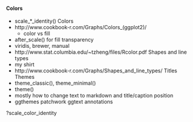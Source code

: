 #### Colors

- scale_*_identity()
Colors
- http://www.cookbook-r.com/Graphs/Colors_(ggplot2)/
  - color vs fill
- after_scale() for fill transparency
- viridis, brewer, manual
- http://www.stat.columbia.edu/~tzheng/files/Rcolor.pdf
Shapes and line types
- my shirt
- http://www.cookbook-r.com/Graphs/Shapes_and_line_types/
  Titles
Themes
- theme_classic(), theme_minimal()
- theme()
- mostly how to change text to markdown and title/caption position
- ggthemes
patchwork
ggtext
annotations



?scale_color_identity